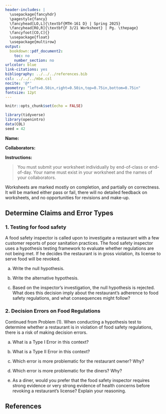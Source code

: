 ---
header-includes: |
  \usepackage{fancyhdr}
  \pagestyle{fancy}
  \fancyhead[LO,L]{\textbf{MTH-161 D} | Spring 2025}
  \fancyhead[RO,R]{\textbf{F 3/21 Worksheet} | Pg. \thepage}
  \fancyfoot[CO,C]{}
  \usepackage{float}
  \usepackage{multirow}
output:
  bookdown::pdf_document2:
    toc: no
    number_section: no
urlcolor: blue
link-citations: yes
bibliography: ../../../references.bib
csl: ../../../mbe.csl
nocite: '@*'
geometry: "left=0.50in,right=0.50in,top=0.75in,bottom=0.75in"
fontsize: 12pt
---

```{r setup, include=FALSE}
knitr::opts_chunk$set(echo = FALSE)
```

```{r echo=FALSE, eval=TRUE,message=FALSE, warning=FALSE}
library(tidyverse)
library(openintro)
data(COL)
seed = 42
```

**Name:**

**Collaborators:**

\noindent\rule{\textwidth}{1pt}
**Instructions:** 

> You must submit your worksheet individually by end-of-class or end-of-day. Your name must exist in your worksheet and the names of your collaborators.

Worksheets are marked mostly on completion, and partially on correctness. It will be marked either pass or fail, there will no detailed feedback on worksheets, and no opportunities for revisions and make-up.
\noindent\rule{\textwidth}{1pt}

## Determine Claims and Error Types

### 1. Testing for food safety

A food safety inspector is called upon to investigate a restaurant with a few customer reports of poor sanitation practices. The food safety inspector uses a hypothesis testing framework to evaluate whether regulations are not being met. If he decides the restaurant is in gross violation, its license to serve food will be revoked.

a. Write the null hypothesis.
\vfill

b. Write the alternative hypothesis.
\vfill

c. Based on the inspector’s investigation, the null hypothesis is rejected. What does this decision imply about the restaurant’s adherence to food safety regulations, and what consequences might follow?
\vfill

\newpage

### 2. Decision Errors on Food Regulations

Continued from Problem (1). When conducting a hypothesis test to determine whether a restaurant is in violation of food safety regulations, there is a risk of making decision errors.

a. What is a Type I Error in this context?
\vfill

b. What is a Type II Error in this context?
\vfill

c. Which error is more problematic for the restaurant owner? Why?
\vfill

d. Which error is more problematic for the diners? Why?
\vfill

e. As a diner, would you prefer that the food safety inspector requires strong evidence or very strong evidence of health concerns before revoking a restaurant’s license? Explain your reasoning.
\vfill

## **References**

::: {#refs}
:::
